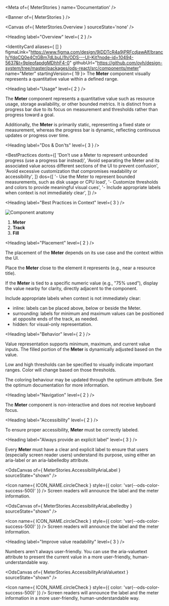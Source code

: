 
<Meta of={ MeterStories } name='Documentation' />

<Banner of={ MeterStories } />

<Canvas of={ MeterStories.Overview } sourceState='none' />

<Heading label="Overview" level={ 2 } />

<IdentityCard aliases={ [] }
              figmaLink="https://www.figma.com/design/9jDDTcR4a9jPRFcdjawAlf/branch/YdqCQ0e4CtGBm7dLbuLl1h/ODS---UI-Kit?node-id=10494-5637&t=9pIeofapdgMDhhF4-0"
              githubUrl="https://github.com/ovh/design-system/tree/master/packages/ods-react/src/components/meter"
              name="Meter"
              startingVersion={ 19 }>
  The **Meter** component visually represents a quantitative value within a defined range.
</IdentityCard>

<Heading label="Usage" level={ 2 } />

The **Meter** component represents a quantitative value such as resource usage, storage availability, or other bounded metrics.
It is distinct from a progress bar due to its focus on measurement and thresholds rather than progress toward a goal.

Additionally, the **Meter** is primarily static, representing a fixed state or measurement, whereas the progress bar is dynamic, reflecting continuous updates or progress over time.

<Heading label="Dos & Don'ts" level={ 3 } />

<BestPractices
  donts={[
    'Don\'t use a Meter to represent unbounded progress (use a progress bar instead)',
    'Avoid separating the Meter and its associated value across different sections of the UI to prevent confusion',
    'Avoid excessive customization that compromises readability or accessibility',
  ]}
  dos={[
    '- Use the Meter to represent bounded measurements, such as disk usage or CPU load',
    '- Customize thresholds and colors to provide meaningful visual cues',
    '- Include appropriate labels when context is not immediately clear',
  ]} />

<Heading label="Best Practices in Context" level={ 3 } />

![Component anatomy](components/meter/anatomy.png "Component anatomy")

1. **Meter**
2. **Track**
3. **Fill**

<Heading label="Placement" level={ 2 } />

The placement of the **Meter** depends on its use case and the context within the UI.

Place the **Meter** close to the element it represents (e.g., near a resource title).

If the **Meter** is tied to a specific numeric value (e.g., "75% used"), display the value nearby for clarity, directly adjacent to the component.

Include appropriate labels when context is not immediately clear:
- inline: labels can be placed above, below or beside the Meter.
- surrounding: labels for minimum and maximum values can be positioned at opposite ends of the track, as needed.
- hidden: for visual-only representation.

<Heading label="Behavior" level={ 2 } />

Value representation supports minimum, maximum, and current value inputs.
The filled portion of the **Meter** is dynamically adjusted based on the value.

Low and high thresholds can be specified to visually indicate important ranges.
Color will change based on those thresholds.

The coloring behaviour may be updated through the optimum attribute.
See the <ExternalLink href="https://developer.mozilla.org/en-US/docs/Web/HTML/Reference/Elements/meter#optimum">optimum documentation</ExternalLink> for more information.

<Heading label="Navigation" level={ 2 } />

The **Meter** component is non-interactive and does not receive keyboard focus.

<Heading label="Accessibility" level={ 2 } />

To ensure proper accessibility, **Meter** must be correctly labeled.

<Heading label="Always provide an explicit label" level={ 3 } />

Every **Meter** must have a clear and explicit label to ensure that users (especially screen reader users) understand its purpose,
using either an <ExternalLink href="https://developer.mozilla.org/en-US/docs/Web/Accessibility/ARIA/Reference/Attributes/aria-label">aria-label</ExternalLink>
or an <ExternalLink href="https://developer.mozilla.org/en-US/docs/Web/Accessibility/ARIA/Reference/Attributes/aria-labelledby">aria-labelledby</ExternalLink> attribute.

<OdsCanvas of={ MeterStories.AccessibilityAriaLabel } sourceState="shown" />

<Icon name={ ICON_NAME.circleCheck }
      style={{ color: 'var(--ods-color-success-500)' }} /> Screen readers will announce the label and the meter information.

<OdsCanvas of={ MeterStories.AccessibilityAriaLabelledby } sourceState="shown" />

<Icon name={ ICON_NAME.circleCheck }
      style={{ color: 'var(--ods-color-success-500)' }} /> Screen readers will announce the label and the meter information.

<Heading label="Improve value readability" level={ 3 } />

Numbers aren't always user-friendly.
You can use the <ExternalLink href="https://developer.mozilla.org/en-US/docs/Web/Accessibility/ARIA/Reference/Attributes/aria-valuetext">aria-valuetext</ExternalLink>
attribute to present the current value in a more user-friendly, human-understandable way.

<OdsCanvas of={ MeterStories.AccessibilityAriaValuetext } sourceState="shown" />

<Icon name={ ICON_NAME.circleCheck }
      style={{ color: 'var(--ods-color-success-500)' }} /> Screen readers will announce the label and the meter information in a more user-friendly, human-understandable way.
